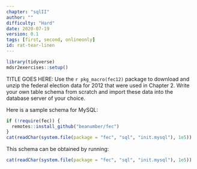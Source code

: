 ```yaml
---
chapter: "sqlII"
author: ""
difficulty: "Hard"
date: 2020-07-19 
version: 0.1
tags: [first, second, onlineonly]
id: rat-tear-linen
---
```


```r
library(tidyverse)
mdsr2exercises::setup()
```

TITLE GOES HERE: Use the `r pkg_macro(fec12)` package to download and unzip the federal election data for 2012 that were used in Chapter 2. Write your own table schema from scratch and import these data into the database server of your choice. 

 <!--begin-answer-->
Here is a sample schema for MySQL:

```r
if (!require(fec)) {
  remotes::install_github("beanumber/fec")
}
cat(readChar(system.file(package = "fec", "sql", "init.mysql"), 1e5))
```

This schema can be obtained by running:

```r
cat(readChar(system.file(package = "fec", "sql", "init.mysql"), 1e5))
```

 <!--end-answer-->


